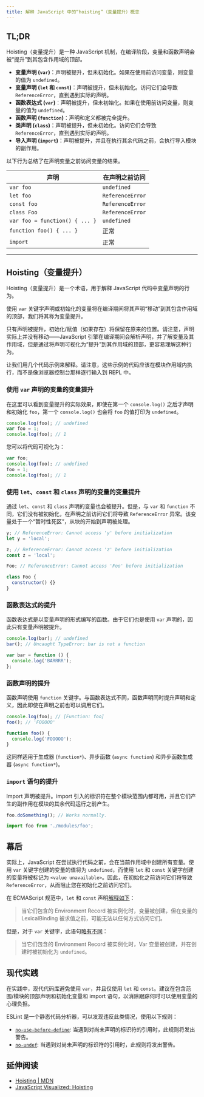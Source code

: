 ```yaml
---
title: 解释 JavaScript 中的“hoisting”（变量提升）概念
---
```


## TL;DR

Hoisting（变量提升）是一种 JavaScript 机制，在编译阶段，变量和函数声明会被“提升”到其包含作用域的顶部。

* **变量声明 (`var`)**：声明被提升，但未初始化。如果在使用前访问变量，则变量的值为 `undefined`。
* **变量声明 (`let` 和 `const`)**：声明被提升，但未初始化。访问它们会导致 `ReferenceError`，直到遇到实际的声明。
* **函数表达式 (`var`)**：声明被提升，但未初始化。如果在使用前访问变量，则变量的值为 `undefined`。
* **函数声明 (`function`)**：声明和定义都被完全提升。
* **类声明 (`class`)**：声明被提升，但未初始化。访问它们会导致 `ReferenceError`，直到遇到实际的声明。
* **导入声明 (`import`)**：声明被提升，并且在执行其余代码之前，会执行导入模块的副作用。

以下行为总结了在声明变量之前访问变量的结果。

| 声明 | 在声明之前访问 |
| ------------------------------ | ---------------------------- |
| `var foo` | `undefined` |
| `let foo` | `ReferenceError` |
| `const foo` | `ReferenceError` |
| `class Foo` | `ReferenceError` |
| `var foo = function() { ... }` | `undefined` |
| `function foo() { ... }` | 正常 |
| `import` | 正常 |

***

## Hoisting（变量提升）

Hoisting（变量提升）是一个术语，用于解释 JavaScript 代码中变量声明的行为。

使用 `var` 关键字声明或初始化的变量将在编译期间将其声明“移动”到其包含作用域的顶部，我们将其称为变量提升。

只有声明被提升，初始化/赋值（如果存在）将保留在原来的位置。请注意，声明实际上并没有移动——JavaScript 引擎在编译期间会解析声明，并了解变量及其作用域，但是通过将声明可视化为“提升”到其作用域的顶部，更容易理解这种行为。

让我们用几个代码示例来解释。请注意，这些示例的代码应该在模块作用域内执行，而不是像浏览器控制台那样逐行输入到 REPL 中。

### 使用 `var` 声明的变量的变量提升

在这里可以看到变量提升的实际效果，即使在第一个 `console.log()` 之后才声明和初始化 `foo`，第一个 `console.log()` 也会将 `foo` 的值打印为 `undefined`。

```js live
console.log(foo); // undefined
var foo = 1;
console.log(foo); // 1
```

您可以将代码可视化为：

```js live
var foo;
console.log(foo); // undefined
foo = 1;
console.log(foo); // 1
```

### 使用 `let`、`const` 和 `class` 声明的变量的变量提升

通过 `let`、`const` 和 `class` 声明的变量也会被提升。但是，与 `var` 和 `function` 不同，它们没有被初始化，在声明之前访问它们将导致 `ReferenceError` 异常。该变量处于一个“暂时性死区”，从块的开始到声明被处理。

```js live
y; // ReferenceError: Cannot access 'y' before initialization
let y = 'local';
```

```js live
z; // ReferenceError: Cannot access 'z' before initialization
const z = 'local';
```

```js live
Foo; // ReferenceError: Cannot access 'Foo' before initialization

class Foo {
  constructor() {}
}
```

### 函数表达式的提升

函数表达式是以变量声明的形式编写的函数。由于它们也是使用 `var` 声明的，因此只有变量声明被提升。

```js live
console.log(bar); // undefined
bar(); // Uncaught TypeError: bar is not a function

var bar = function () {
  console.log('BARRRR');
};
```

### 函数声明的提升

函数声明使用 `function` 关键字。与函数表达式不同，函数声明同时提升声明和定义，因此即使在声明之前也可以调用它们。

```js live
console.log(foo); // [Function: foo]
foo(); // 'FOOOOO'

function foo() {
  console.log('FOOOOO');
}
```

这同样适用于生成器 (`function*`)、异步函数 (`async function`) 和异步函数生成器 (`async function*`)。

### `import` 语句的提升

Import 声明被提升。import 引入的标识符在整个模块范围内都可用，并且它们产生的副作用在模块的其余代码运行之前产生。

```js
foo.doSomething(); // Works normally.

import foo from './modules/foo';
```

## 幕后

实际上，JavaScript 在尝试执行代码之前，会在当前作用域中创建所有变量。使用 `var` 关键字创建的变量的值将为 `undefined`，而使用 `let` 和 `const` 关键字创建的变量将被标记为 `<value unavailable>`。因此，在初始化之前访问它们将导致 `ReferenceError`，从而阻止您在初始化之前访问它们。

在 ECMAScript 规范中，`let` 和 `const` 声明[解释如下](https://tc39.es/ecma262/#sec-let-and-const-declarations)：

> 当它们包含的 Environment Record 被实例化时，变量被创建，但在变量的 LexicalBinding 被求值之前，可能无法以任何方式访问它们。

但是，对于 `var` 关键字，此语句[略有不同](https://tc39.es/ecma262/#sec-variable-statement)：

> 当它们包含的 Environment Record 被实例化时，Var 变量被创建，并在创建时被初始化为 `undefined`。

## 现代实践

在实践中，现代代码库避免使用 `var`，并且仅使用 `let` 和 `const`。建议在包含范围/模块的顶部声明和初始化变量和 import 语句，以消除跟踪何时可以使用变量的心理负担。

ESLint 是一个静态代码分析器，可以发现违反此类情况，使用以下规则：

* [`no-use-before-define`](https://eslint.org/docs/latest/rules/no-use-before-define): 当遇到对尚未声明的标识符的引用时，此规则将发出警告。
* [`no-undef`](https://eslint.org/docs/latest/rules/no-undef): 当遇到对尚未声明的标识符的引用时，此规则将发出警告。

## 延伸阅读

* [Hoisting | MDN](https://developer.mozilla.org/zh-CN/docs/Glossary/Hoisting)
* [JavaScript Visualized: Hoisting](https://dev.to/lydiahallie/javascript-visualized-hoisting-478h)
